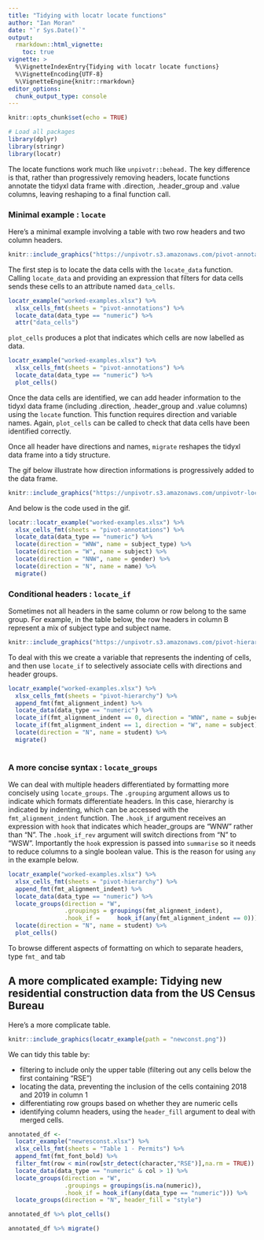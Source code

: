 ```yaml
---
title: "Tidying with locatr locate functions"
author: "Ian Moran"
date: "`r Sys.Date()`"
output:
  rmarkdown::html_vignette:
    toc: true
vignette: >
  %\VignetteIndexEntry{Tidying with locatr locate functions}
  %\VignetteEncoding{UTF-8}
  %\VignetteEngine{knitr::rmarkdown}
editor_options: 
  chunk_output_type: console
---
```


```r
knitr::opts_chunk$set(echo = TRUE)
```

```r
# Load all packages 
library(dplyr)
library(stringr)
library(locatr)
```

The locate functions work much like `unpivotr::behead.` The key difference is that, rather than progressively removing headers, locate functions annotate the tidyxl data frame with .direction, .header_group and .value columns, leaving reshaping to a final function call. 

### Minimal example : `locate` 

Here's a minimal example involving a table with two row headers and two column headers. 

```r
knitr::include_graphics("https://unpivotr.s3.amazonaws.com/pivot-annotations.png")
```

The first step is to locate the data cells with the `locate_data` function. Calling `locate_data` and providing an expression that filters for data cells sends these cells to an attribute named `data_cells`.  


```r
locatr_example("worked-examples.xlsx") %>% 
  xlsx_cells_fmt(sheets = "pivot-annotations") %>%
  locate_data(data_type == "numeric") %>% 
  attr("data_cells")
```

`plot_cells` produces a plot that indicates which cells are now labelled as data. 

```r
locatr_example("worked-examples.xlsx") %>% 
  xlsx_cells_fmt(sheets = "pivot-annotations") %>%
  locate_data(data_type == "numeric") %>% 
  plot_cells()
```

Once the data cells are identified, we can add header information to the tidyxl data frame (including .direction, .header_group and .value columns) using the `locate` function. This function requires direction and variable names. Again, `plot_cells` can be called to check that data cells have been identified correctly. 

Once all header have directions and names, `migrate` reshapes the tidyxl data frame into a tidy structure.

The gif below illustrate how direction informations is progressively added to the data frame. 

```r
knitr::include_graphics("https://unpivotr.s3.amazonaws.com/unpivotr-locate-demo-02.gif")
```

And below is the code used in the gif. 

```r
locatr::locatr_example("worked-examples.xlsx") %>%
  xlsx_cells_fmt(sheets = "pivot-annotations") %>%
  locate_data(data_type == "numeric") %>% 
  locate(direction = "WNW", name = subject_type) %>% 
  locate(direction = "W", name = subject) %>% 
  locate(direction = "NNW", name = gender) %>% 
  locate(direction = "N", name = name) %>% 
  migrate()
```


### Conditional headers : `locate_if` 

Sometimes not all headers in the same column or row belong to the same group. For example, in the table below, the  row headers in column B represent a mix of subject type and subject name. 

```r
knitr::include_graphics("https://unpivotr.s3.amazonaws.com/pivot-hierarchy.png")
```

To deal with this we create a variable that represents the indenting of cells, and then use  `locate_if` to selectively associate cells with directions and header groups.  

```r
locatr_example("worked-examples.xlsx") %>% 
  xlsx_cells_fmt(sheets = "pivot-hierarchy") %>%
  append_fmt(fmt_alignment_indent) %>%
  locate_data(data_type == "numeric") %>%
  locate_if(fmt_alignment_indent == 0, direction = "WNW", name = subject_type) %>% 
  locate_if(fmt_alignment_indent == 1, direction = "W", name = subject) %>% 
  locate(direction = "N", name = student) %>% 
  migrate()
  
```

### A more concise syntax : `locate_groups` 

We can deal with multiple headers differentiated by formatting more concisely using `locate_groups`. The `.grouping` argument allows us to indicate which formats differentiate headers. In this case, hierarchy is indicated by indenting, which can be accessed with the `fmt_alignment_indent` function. 
The `.hook_if` argument receives an expression with `hook` that indicates which header_groups are "WNW" rather than "N".  The `.hook_if_rev` argument will switch directions from "N" to "WSW". Importantly the `hook` expression is passed into `summarise` so it needs to reduce columns to a single boolean value. This is the reason for using `any` in the example below. 

```r
locatr_example("worked-examples.xlsx") %>%
  xlsx_cells_fmt(sheets = "pivot-hierarchy") %>%
  append_fmt(fmt_alignment_indent) %>% 
  locate_data(data_type == "numeric") %>%
  locate_groups(direction = "W",
                .groupings = groupings(fmt_alignment_indent),
                .hook_if =     hook_if(any(fmt_alignment_indent == 0))) %>%
  locate(direction = "N", name = student) %>% 
  plot_cells()
```

To browse different aspects of formatting on which to separate headers, type `fmt_` and tab 

## A more complicated example: Tidying new residential construction data from the US Census Bureau

Here's a more complicate table.  
```r
knitr::include_graphics(locatr_example(path = "newconst.png"))
```

We can tidy this table by:

* filtering to include only the upper table (filtering out any cells below the first containing "RSE")
* locating the data, preventing the inclusion of the cells containing 2018 and 2019 in column 1
* differentiating row groups based on whether they are numeric cells
* identifying column headers, using the `header_fill` argument to deal with merged cells.

```r
annotated_df <- 
  locatr_example("newresconst.xlsx") %>% 
  xlsx_cells_fmt(sheets = "Table 1 - Permits") %>%
  append_fmt(fmt_font_bold) %>% 
  filter_fmt(row < min(row[str_detect(character,"RSE")],na.rm = TRUE)) %>% 
  locate_data(data_type == "numeric" & col > 1) %>%
  locate_groups(direction = "W", 
                .groupings = groupings(is.na(numeric)), 
                .hook_if = hook_if(any(data_type == "numeric"))) %>% 
  locate_groups(direction = "N", header_fill = "style")  

annotated_df %>% plot_cells()

annotated_df %>% migrate()
```








